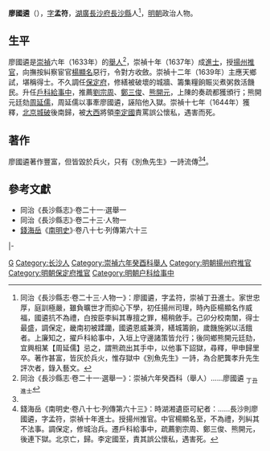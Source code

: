 '''廖國遴'''（{{bd|16世紀||17世紀}}），[[表字|字]]'''孟符'''，[[湖廣等處承宣布政使司|湖廣]][[長沙府|長沙府]][[長沙縣|長沙縣]]人<ref name=djs>同治《長沙縣志·卷二十三·人物一》：廖國遴，字孟符，崇禎丁丑進士。家世忠厚，庭訓極嚴，雖負曠世才而抑心下學，初任揚州司理，時內臣楊顯名作威福，國遴抗不為禮，白按臣李糾其專擅之罪，楊稍斂手。己卯分校南闈，得士最盛，調保定，畿南初被蹂躪，國遴恩威兼濟，繕城籌餉，歲饑施粥以活餓者。上廉知之，擢戶科給事中，入垣上守邊諸策皆允行；後同鄉熊開元廷劾，宜興相某【周延儒】忌之，謂熊疏出其手中，以他事下詔獄，尋釋，甲申歸里卒。著作甚富，皆灰於兵火，惟存獄中《別魚先生》一詩，為合肥龔孝升先生評次者，錄入藝文。</ref>，[[明朝|明朝]]政治人物。

==生平==
廖國遴是[[崇禎|崇禎]]六年（1633年）的[[舉人|舉人]]<ref>同治《長沙縣志·卷二十一·選舉一》：崇禎六年癸酉科（舉人）……廖國遴 <sub>丁丑進士</sub></ref>，崇禎十年（1637年）成[[進士|進士]]，授[[揚州府|揚州]][[推官|推官]]，向撫按糾察宦官[[楊顯名|楊顯名]]惡行，令對方收斂。崇禎十二年（1639年）主應天鄉試，堪稱得士。不久調任[[保定府|保定府]]，修繕被破壞的城牆、籌集糧餉賑災煮粥救活饑民。升任[[戶科|戶科]][[給事中|給事中]]，推薦[[劉宗周|劉宗周]]、[[鄭三俊|鄭三俊]]、[[熊開元|熊開元]]，上陳的奏疏都獲頒行；熊開元廷劾[[周延儒|周延儒]]，周延儒以事牽廖國遴，誣陷他入獄。崇禎十七年（1644年）獲釋，[[甲申之變|北京城破]]後南歸，被[[大西|大西]]將領[[李定國|李定國]]責罵誤公懷私，遇害而死。

==著作==
廖國遴著作豐富，但皆毀於兵火，只有《別魚先生》一詩流傳<ref name=djs/><ref>錢海岳《南明史·卷八十七·列傳第六十三》：時湖湘遺臣可紀者：……長沙則廖國遴，字孟符，崇禎十年進士。授揚州推官。中官楊顯名至，不為禮，列糾其不法事。調保定，修城治兵。遷戶科給事中，疏薦劉宗周、鄭三俊、熊開元，後連下獄。北京亡，歸。李定國至，責其誤公懷私，遇害死。</ref>。

==參考文獻==
{{reflist}}
*同治《長沙縣志》·卷二十一·選舉一
*同治《長沙縣志》·卷二十三·人物一
*[[錢海岳|錢海岳]]《[[南明史_(錢海岳)|南明史]]》·卷八十七·列傳第六十三

{{start box}}
{{s-off}}
{{s-before|[[陳士梅|陳士梅]]}}
{{s-title|明朝揚州府推官|崇禎年間}}
{{s-after|[[湯來賀|湯來賀]]}}
|-
{{s-before|[[黃圖安|黃圖安]]}}
{{s-title|明朝保定府推官|崇禎年間}}
{{s-after|[[許曰可|許曰可]]}}
{{end box}}

{{崇禎十年丁丑科殿試金榜}}

{{規範控制}}

{{DEFAULTSORT:Liao廖}}
[[Category:廖姓|G]]
[[Category:长沙人|Category:长沙人]]
[[Category:崇禎六年癸酉科舉人|Category:崇禎六年癸酉科舉人]]
[[Category:明朝揚州府推官|Category:明朝揚州府推官]]
[[Category:明朝保定府推官|Category:明朝保定府推官]]
[[Category:明朝户科给事中|Category:明朝户科给事中]]